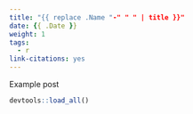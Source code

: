 ```yaml
---
title: "{{ replace .Name "-" " " | title }}"
date: {{ .Date }}
weight: 1
tags:
  - r
link-citations: yes
---
```


Example post

```r
devtools::load_all()
```

